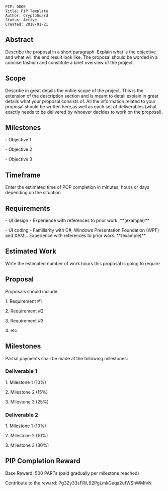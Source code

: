 <pre>
PIP: 0000
Title: PIP Template
Author: CryptoGuard
Status: Active
Created: 2018-01-21
</pre>

==Abstract==

Describe the proposal in a short paragraph. Explain what is the objective and what will the end result look like. The proposal should be worded in a concise fashion and constitute a brief overview of the project.

==Scope==
Describe in great details the entire scope of the project. This is the extension of the description section and is meant to detail explain in great details what your proposal consists of. All the information related to your proposal should be written here,as well as each set of deliverables (what exactly needs to be delivered by whoever decides to work on the proposal). 

==Milestones==
- Objective 1

- Objective 2

- Objective 3

==Timeframe==
Enter the estimated time of POP completion in minutes, hours or days depending on the situation

==Requirements==
- UI design - Experience with references to prior work. **(example)**

- UI coding - Familiarity with C#, Windows Presentation Foundation (WPF) and XAML. Experience with references to prior work. **(example)**

==Estimated Work==
Write the estimated number of work hours this proposal is going to require

==Proposal==
Proposals should include:

1. Requirement #1

2. Requirement #2

3. Requirement #3

4. etc

==Milestones==
Partial payments shall be made at the following milestones:

===Deliverable 1===

1. Milestone 1 (10%)

2. Milestone 2 (15%)

3. Milestone 3 (25%)

===Deliverable 2===

1. Milestone 1 (10%)

2. Milestone 2 (10%)

3. Milestone 3 (30%) 

==PIP Completion Reward==
Base Reward: 500 PARTs (paid gradually per milestone reached)

Contribute to the reward: Pg3Zy33sFRiL92PgLmkGeqa2ufWShWMfvN
